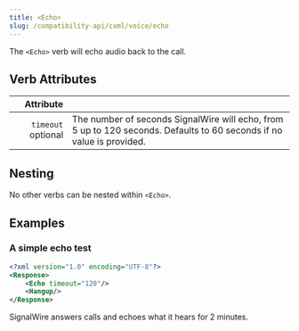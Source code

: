 ---
title: <Echo>
slug: /compatibility-api/cxml/voice/echo
---


The `<Echo>` verb will echo audio back to the call.

## Verb Attributes

|                                                Attribute |                                                                                                                       |
| -------------------------------------------------------: | --------------------------------------------------------------------------------------------------------------------- |
| `timeout` <span className="optional-arg">optional</span> | The number of seconds SignalWire will echo, from 5 up to 120 seconds. Defaults to 60 seconds if no value is provided. |

## Nesting

No other verbs can be nested within `<Echo>`.

## Examples

### A simple echo test

<Tabs groupId="cxml-api">
  <TabItem value="XML">

```xml
<?xml version="1.0" encoding="UTF-8"?>
<Response>
    <Echo timeout="120"/>
    <Hangup/>
</Response>
```

  </TabItem>

</Tabs>

SignalWire answers calls and echoes what it hears for 2 minutes.
